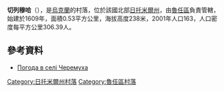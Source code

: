 {{coord|49|40|19|N|29|6|33|E|scale:30000|display=title}}

'''切列穆哈'''（{{lang-uk|Черемуха}}），是[[烏克蘭|烏克蘭]]的村落，位於該國北部[[日托米爾州|日托米爾州]]，由[[魯任區|魯任區]]負責管轄，始建於1609年，面積0.53平方公里，海拔高度238米，2001年人口163，人口密度每平方公里306.39人。

==參考資料==
* [http://weather.in.ua/ua/zhitomirskaja/28227 Погода в селі Черемуха] {{Wayback|url=http://weather.in.ua/ua/zhitomirskaja/28227 |date=20160305193041 }}

{{DEFAULTSORT:Черемуха}}
[[Category:日托米爾州村落|Category:日托米爾州村落]]
[[Category:魯任區村落|Category:魯任區村落]]


{{Zhytomyr-geo-stub}}